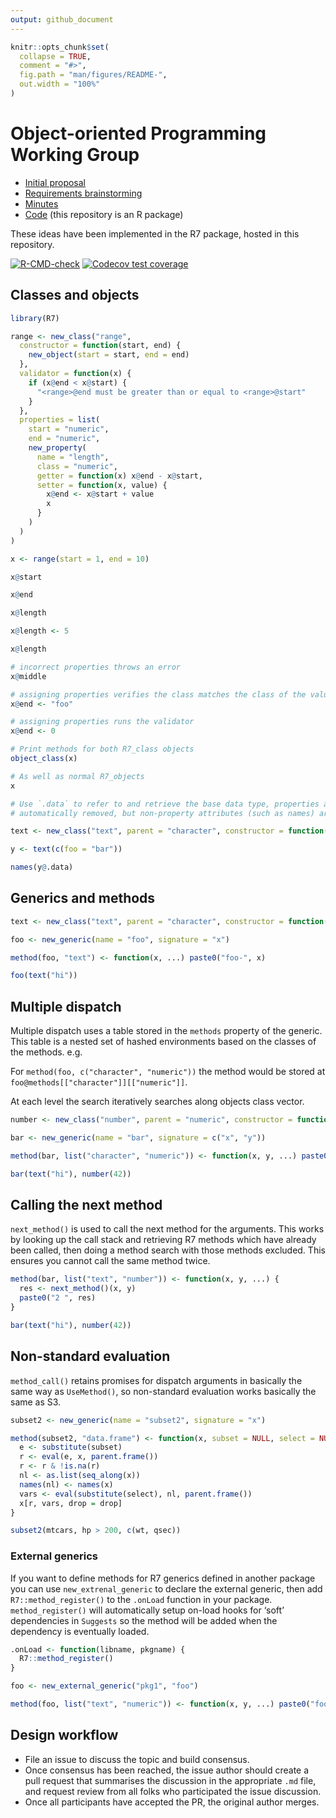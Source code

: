 ```yaml
---
output: github_document
---
```


<!-- README.md is generated from README.Rmd. Please edit that file -->

```r
knitr::opts_chunk$set(
  collapse = TRUE,
  comment = "#>",
  fig.path = "man/figures/README-",
  out.width = "100%"
)
```

# Object-oriented Programming Working Group

* [Initial proposal](proposal/proposal.org)
* [Requirements brainstorming](spec/requirements.md)
* [Minutes](minutes/)
* [Code](R/) (this repository is an R package)

These ideas have been implemented in the R7 package, hosted in this repository.

<!-- badges: start -->
[![R-CMD-check](https://github.com/RConsortium/OOP-WG/workflows/R-CMD-check/badge.svg)](https://github.com/RConsortium/OOP-WG/actions)
[![Codecov test coverage](https://codecov.io/gh/RConsortium/OOP-WG/branch/master/graph/badge.svg)](https://codecov.io/gh/RConsortium/OOP-WG?branch=master)
<!-- badges: end -->


## Classes and objects

```r
library(R7)

range <- new_class("range",
  constructor = function(start, end) {
    new_object(start = start, end = end)
  },
  validator = function(x) {
    if (x@end < x@start) {
      "<range>@end must be greater than or equal to <range>@start"
    }
  },
  properties = list(
    start = "numeric",
    end = "numeric",
    new_property(
      name = "length",
      class = "numeric",
      getter = function(x) x@end - x@start,
      setter = function(x, value) {
        x@end <- x@start + value
        x
      }
    )
  )
)

x <- range(start = 1, end = 10)

x@start

x@end

x@length

x@length <- 5

x@length

# incorrect properties throws an error
x@middle

# assigning properties verifies the class matches the class of the value
x@end <- "foo"

# assigning properties runs the validator
x@end <- 0

# Print methods for both R7_class objects
object_class(x)

# As well as normal R7_objects
x

# Use `.data` to refer to and retrieve the base data type, properties are
# automatically removed, but non-property attributes (such as names) are retained.

text <- new_class("text", parent = "character", constructor = function(text) new_object(.data = text))

y <- text(c(foo = "bar"))

names(y@.data)
```

## Generics and methods

```r
text <- new_class("text", parent = "character", constructor = function(text) new_object(.data = text))

foo <- new_generic(name = "foo", signature = "x")

method(foo, "text") <- function(x, ...) paste0("foo-", x)

foo(text("hi"))
```

## Multiple dispatch

Multiple dispatch uses a table stored in the `methods` property of the generic.
This table is a nested set of hashed environments based on the classes of the methods. e.g.

For `method(foo, c("character", "numeric"))` the method would be stored at `foo@methods[["character"]][["numeric"]]`.

At each level the search iteratively searches along objects class vector.

```r
number <- new_class("number", parent = "numeric", constructor = function(x) new_object(.data = x))

bar <- new_generic(name = "bar", signature = c("x", "y"))

method(bar, list("character", "numeric")) <- function(x, y, ...) paste0("foo-", x, ":", y)

bar(text("hi"), number(42))
```

## Calling the next method

`next_method()` is used to call the next method for the arguments.
This works by looking up the call stack and retrieving R7 methods which have already been called, then doing a method search with those methods excluded.
This ensures you cannot call the same method twice.

```r
method(bar, list("text", "number")) <- function(x, y, ...) {
  res <- next_method()(x, y)
  paste0("2 ", res)
}

bar(text("hi"), number(42))
```

## Non-standard evaluation

`method_call()` retains promises for dispatch arguments in basically the same way as `UseMethod()`, so non-standard evaluation works basically the same as S3.

```r
subset2 <- new_generic(name = "subset2", signature = "x")

method(subset2, "data.frame") <- function(x, subset = NULL, select = NULL, drop = FALSE, ...) {
  e <- substitute(subset)
  r <- eval(e, x, parent.frame())
  r <- r & !is.na(r)
  nl <- as.list(seq_along(x))
  names(nl) <- names(x)
  vars <- eval(substitute(select), nl, parent.frame())
  x[r, vars, drop = drop]
}

subset2(mtcars, hp > 200, c(wt, qsec))
```

### External generics

If you want to define methods for R7 generics defined in another package you can use `new_extrenal_generic` to declare the external generic, then add `R7::method_register()` to the `.onLoad` function in your package.
`method_register()` will automatically setup on-load hooks for 'soft' dependencies in `Suggests` so the method will be added when the dependency is eventually loaded.

```r
.onLoad <- function(libname, pkgname) {
  R7::method_register()
}

foo <- new_external_generic("pkg1", "foo")

method(foo, list("text", "numeric")) <- function(x, y, ...) paste0("foo-", x, ": ", y)
```

## Design workflow

* File an issue to discuss the topic and build consensus.
* Once consensus has been reached, the issue author should create a pull 
  request that summarises the discussion in the appropriate `.md` file,
  and request review from all folks who participated the issue discussion.
* Once all participants have accepted the PR, the original author merges.

